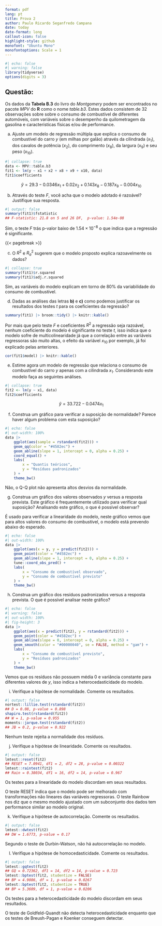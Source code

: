 ```yaml
---
format: pdf
lang: pt
title: Prova 2
author: Paulo Ricardo Seganfredo Campana
date: today
date-format: long
callout-icon: false
highlight-style: github
monofont: "Ubuntu Mono"
monofontoptions: Scale = 1
---
```


::: hidden
\pagestyle{empty}
\thispagestyle{empty}
:::

```r
#| echo: false
#| warning: false
library(tidyverse)
options(digits = 3)
```

::: callout-note
# **Questão:**
Os dados da **Tabela B.3** do livro do *Montgomery* podem ser encontrados no pacote *MPV* do **R** como o nome *table.b3*. Estes dados consistem de 32 observações sobre sobre o consumo de combustível de diferentes automóveis, com variáveis sobre o desempenho da quilometragem da gasolina e características físicas e/ou de performance.
:::

a) Ajuste um modelo de regressão múltipla que explica o consumo de combustível do carro $y$ (em milhas por galão) através da cilindrada ($x_1$), dos cavalos de potência ($x_2$), do comprimento ($x_8$), da largura ($x_9$) e seu peso ($x_10$).

```r
#| collapse: true
data <- MPV::table.b3
fit1 <- lm(y ~ x1 + x2 + x8 + x9 + x10, data)
fit1$coefficients
```

$$
\hat y = 29.3 - 0.0346 x_1 + 0.02 x_2 + 0.143 x_8 - 0.187 x_9 - 0.004 x_{10}
$$

b) Através do teste $F$, você acha que o modelo adotado é razoável? Justifique sua resposta.

```r
#| output: false
summary(fit1)$fstatistic
## F-statistic: 21.8 on 5 and 26 DF,  p-value: 1.54e-08
```

Sim, o teste $F$ trás p-valor baixo de $1.54 \times 10^{-8}$ o que indica que a regressão é significante.

{{< pagebreak >}}

c) O $R^2$ e $R^2_a$ sugerem que o modelo proposto explica razoavelmente os dados?

```r
#| collapse: true
summary(fit1)$r.squared
summary(fit1)$adj.r.squared
```

Sim, as variáveis do modelo explicam em torno de 80% da variabilidade do consumo de combustível.

d) Dadas as análises das letras **b)** e **c)** como podemos justificar os resultados dos testes $t$ para os coeficientes da regressão?

```r
summary(fit1) |> broom::tidy() |> knitr::kable()
```

Por mais que pelo teste $F$ e coeficientes $R^2$ a regressão seja razoável, nenhum coeficiente do modelo é significante no teste $t$, isso indica que o modelo sofre de multicolinearidade já que a correlação entre as variáveis regressoras são muito altas, o efeito da variável $x_{10}$ por exemplo, já foi explicado pelas anteriores.

```r
cor(fit1$model) |> knitr::kable()
```

e) Estime agora um modelo de regressão que relaciona o consumo de combustível do carro $y$ apenas com a cilindrada $x_1$. Considerando este modelo faça as seguintes análises.

```r
#| collapse: true
fit2 <- lm(y ~ x1, data)
fit2$coefficients
```

$$
\hat y = 33.722 - 0.0474 x_1
$$

f) Construa um gráfico para verificar a suposição de normalidade? Parece haver algum problema com esta suposição?

```r
#| echo: false
#| out-width: 100%
data |> 
    ggplot(aes(sample = rstandard(fit2))) +
    geom_qq(color = "#4582ec") +
    geom_abline(slope = 1, intercept = 0, alpha = 0.25) +
    coord_equal() +
    labs(
        x = "Quantis teóricos",
        y = "Resíduos padronizados"
    ) +
    theme_bw()
```

Não, o Q-Q plot não apresenta altos desvios da normalidade.

g) Construa um gráfico dos valores observados $y$ versus a resposta prevista. Este gráfico é frequentemente utilizado para verificar qual suposição? Analisando este gráfico, o que é possível observar?

É usado para verificar a linearidade do modelo, neste gráfico vemos que para altos valores do consumo de combustível, o modelo está prevendo abaixo do esperado.

```r
#| echo: false
#| out-width: 100%
data |> 
    ggplot(aes(x = y, y = predict(fit2))) +
    geom_point(color = "#4582ec") +
    geom_abline(slope = 1, intercept = 0, alpha = 0.25) +
    tune::coord_obs_pred() +
    labs(
        x = "Consumo de combustível observado",
        y = "Consumo de combustível previsto"
    ) +
    theme_bw()
```

h) Construa um gráfico dos resíduos padronizados versus a resposta prevista. O que é possível analisar neste gráfico?

```r
#| echo: false
#| warning: false
#| out-width: 100%
#| fig-height: 3
data |> 
    ggplot(aes(x = predict(fit2), y = rstandard(fit2))) +
    geom_point(color = "#4582ec") +
    geom_abline(slope = 0, intercept = 0, alpha = 0.25) +
    geom_smooth(color = "#00000040", se = FALSE, method = "gam") +
    labs(
        x = "Consumo de combustível previsto",
        y = "Resíduos padronizados"
    ) +
    theme_bw()
```

Vemos que os resíduos não possuem média 0 e variância constante para diferentes valores de $y$, isso indica a heterocedasticidade do modelo. 

i) Verifique a hipótese de normalidade. Comente os resultados.

```r
#| output: false
nortest::lillie.test(rstandard(fit2))
## D = 0.08, p-value = 0.898
shapiro.test(rstandard(fit2))
## W = 1, p-value = 0.955
moments::jarque.test(rstandard(fit2))
## JB = 0.2, p-value = 0.922
```

Nenhum teste rejeita a normalidade dos resíduos.

j) Verifique a hipótese de linearidade. Comente os resultados.

```r
#| output: false
lmtest::reset(fit2)
## RESET = 7.0941, df1 = 2, df2 = 28, p-value = 0.00322
lmtest::raintest(fit2)
## Rain = 0.38034, df1 = 16, df2 = 14, p-value = 0.967
```

Os testes para a linearidade do modelo discordam em seus resultados.

O teste RESET indica que o modelo pode ser melhorado com transformações não lineares das variáveis regressoras. O teste Rainbow nos diz que o mesmo modelo ajustado com um subconjunto dos dados tem performance similar ao modelo original.

k) Verifique a hipótese de autocorrelação. Comente os resultados.

```r
#| output: false
lmtest::dwtest(fit2)
## DW = 1.6773, p-value = 0.17
```

Segundo o teste de Durbin-Watson, não há autocorrelação no modelo.

l) Verifique a hipótese de homocedasticidade. Comente os resultados.

```r
#| output: false
lmtest::gqtest(fit2)
## GQ = 0.72362, df1 = 14, df2 = 14, p-value = 0.723
lmtest::bptest(fit2, studentize = FALSE)
## BP = 4.9086, df = 1, p-value = 0.0267
lmtest::bptest(fit2, studentize = TRUE)
## BP = 5.3609, df = 1, p-value = 0.0206
```

Os testes para a heterocedasticidade do modelo discordam em seus resultados.

O teste de Goldfeld-Quandt não detecta heterocedasticidade enquanto que os testes de Breush-Pagan e Koenker conseguem detectar.

